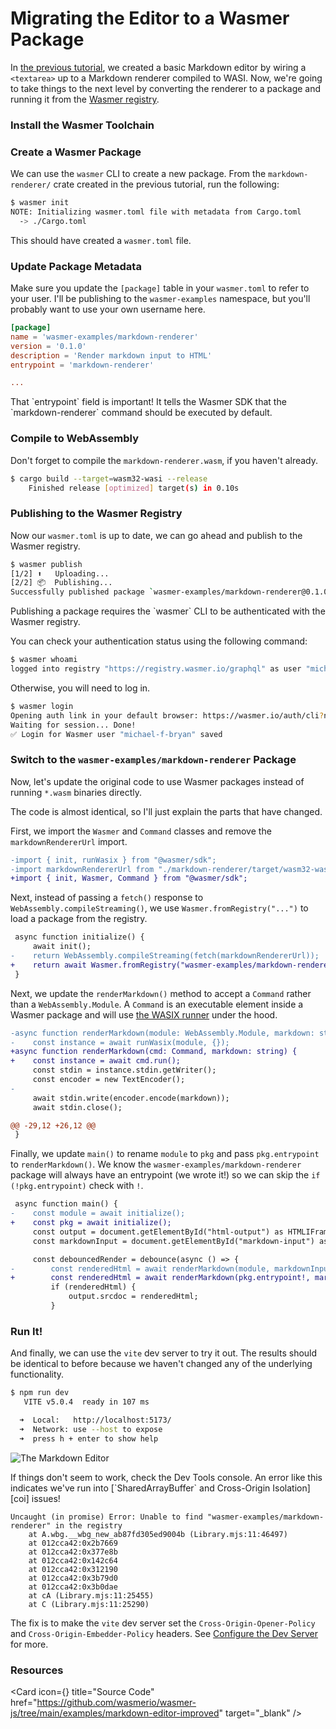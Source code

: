 
# Migrating the Editor to a Wasmer Package

In [the previous tutorial][run], we created a basic Markdown editor by wiring a
`<textarea>` up to a Markdown renderer compiled to WASI. Now, we're going to
take things to the next level by converting the renderer to a package and
running it from the [Wasmer registry][registry].

<Steps>

### Install the Wasmer Toolchain

<Install />

### Create a Wasmer Package

We can use the `wasmer` CLI to create a new package. From the
`markdown-renderer/` crate created in the previous tutorial, run the following:

```sh
$ wasmer init
NOTE: Initializing wasmer.toml file with metadata from Cargo.toml
  -> ./Cargo.toml
```

This should have created a `wasmer.toml` file.

<FileTree>
  <FileTree.Folder name="markdown-renderer" defaultOpen>
    <FileTree.File name="Cargo.toml" />
    <FileTree.File name="Cargo.lock" />
    <FileTree.File name="wasmer.toml" />
    <FileTree.Folder name="src/" defaultOpen>
      <FileTree.File name="main.rs" />
    </FileTree.Folder>
    <FileTree.Folder name="target/" />
  </FileTree.Folder>
</FileTree>

### Update Package Metadata

Make sure you update the `[package]` table in your `wasmer.toml` to refer to
your user. I'll be publishing to the `wasmer-examples` namespace, but you'll
probably want to use your own username here.

```toml filename="wasmer.toml"
[package]
name = 'wasmer-examples/markdown-renderer'
version = '0.1.0'
description = 'Render markdown input to HTML'
entrypoint = 'markdown-renderer'

...
```

<Callout type="info">
That `entrypoint` field is important! It tells the Wasmer SDK that the
`markdown-renderer` command should be executed by default.
</Callout>

### Compile to WebAssembly

Don't forget to compile the `markdown-renderer.wasm`, if you haven't already.

```sh
$ cargo build --target=wasm32-wasi --release
    Finished release [optimized] target(s) in 0.10s
```

### Publishing to the Wasmer Registry

Now our `wasmer.toml` is up to date, we can go ahead and publish to the Wasmer
registry.


```sh
$ wasmer publish
[1/2] ⬆️   Uploading...
[2/2] 📦  Publishing...
Successfully published package `wasmer-examples/markdown-renderer@0.1.0`
```

<Callout type="info">
Publishing a package requires the `wasmer` CLI to be authenticated with the
Wasmer registry.

You can check your authentication status using the following command:

```sh
$ wasmer whoami
logged into registry "https://registry.wasmer.io/graphql" as user "michael-f-bryan"
```

Otherwise, you will need to log in.

```sh
$ wasmer login
Opening auth link in your default browser: https://wasmer.io/auth/cli?nonce_id=...&secret=...
Waiting for session... Done!
✅ Login for Wasmer user "michael-f-bryan" saved
```
</Callout>

### Switch to the `wasmer-examples/markdown-renderer` Package

Now, let's update the original code to use Wasmer packages instead of running
`*.wasm` binaries directly.

The code is almost identical, so I'll just explain the parts that have changed.

First, we import the `Wasmer` and `Command` classes and remove the
`markdownRendererUrl` import.

```diff filename="index.ts"
-import { init, runWasix } from "@wasmer/sdk";
-import markdownRendererUrl from "./markdown-renderer/target/wasm32-wasi/release/markdown-renderer.wasm?url";
+import { init, Wasmer, Command } from "@wasmer/sdk";
```

Next, instead of passing a `fetch()` response to
`WebAssembly.compileStreaming()`, we use `Wasmer.fromRegistry("...")` to load a
package from the registry.

```diff filename="index.ts"
 async function initialize() {
     await init();
-    return WebAssembly.compileStreaming(fetch(markdownRendererUrl));
+    return await Wasmer.fromRegistry("wasmer-examples/markdown-renderer");
 }
```

Next, we update the `renderMarkdown()` method to accept a `Command` rather than
a `WebAssembly.Module`. A `Command` is an executable element inside a Wasmer
package and will use [the WASIX runner][wasix-runner] under the hood.

```diff filename="index.ts"
-async function renderMarkdown(module: WebAssembly.Module, markdown: string) {
-    const instance = await runWasix(module, {});
+async function renderMarkdown(cmd: Command, markdown: string) {
+    const instance = await cmd.run();
     const stdin = instance.stdin.getWriter();
     const encoder = new TextEncoder();
-
     await stdin.write(encoder.encode(markdown));
     await stdin.close();

@@ -29,12 +26,12 @@
 }
```

Finally, we update `main()` to rename `module` to `pkg` and pass
`pkg.entrypoint` to `renderMarkdown()`. We know the
`wasmer-examples/markdown-renderer` package will always have an entrypoint (we
wrote it!) so we can skip the `if (!pkg.entrypoint)` check with `!`.

```diff filename="index.ts"
 async function main() {
-    const module = await initialize();
+    const pkg = await initialize();
     const output = document.getElementById("html-output") as HTMLIFrameElement;
     const markdownInput = document.getElementById("markdown-input") as HTMLTextAreaElement;

     const debouncedRender = debounce(async () => {
-        const renderedHtml = await renderMarkdown(module, markdownInput.value);
+        const renderedHtml = await renderMarkdown(pkg.entrypoint!, markdownInput.value);
         if (renderedHtml) {
             output.srcdoc = renderedHtml;
         }
```

### Run It!

And finally, we can use the `vite` dev server to try it out. The results should
be identical to before because we haven't changed any of the underlying
functionality.

```sh
$ npm run dev
   VITE v5.0.4  ready in 107 ms

  ➜  Local:   http://localhost:5173/
  ➜  Network: use --host to expose
  ➜  press h + enter to show help
```

![The Markdown Editor](./markdown-editor-preview.png)

<Callout type="info">
If things don't seem to work, check the Dev Tools console. An error like this
indicates we've run into [`SharedArrayBuffer` and Cross-Origin Isolation][coi]
issues!

```
Uncaught (in promise) Error: Unable to find "wasmer-examples/markdown-renderer" in the registry
    at A.wbg.__wbg_new_ab87fd305ed9004b (Library.mjs:11:46497)
    at 012cca42:0x2b7669
    at 012cca42:0x377e8b
    at 012cca42:0x142c64
    at 012cca42:0x312190
    at 012cca42:0x3b79d0
    at 012cca42:0x3b0dae
    at cA (Library.mjs:11:25455)
    at C (Library.mjs:11:25290)
```

The fix is to make the `vite` dev server set the `Cross-Origin-Opener-Policy`
and `Cross-Origin-Embedder-Policy` headers. See [Configure the Dev Server][dev]
for more.
</Callout>

</Steps>

### Resources

<Card
    icon={<GitHubLogo />}
    title="Source Code"
    href="https://github.com/wasmerio/wasmer-js/tree/main/examples/markdown-editor-improved"
    target="_blank" />

[run]: ./run
[registry]: /registry
[wasix-runner]: /runtime/runners/wasix
[coi]: /javascript-sdk/explainers/troubleshooting#sharedarraybuffer-and-cross-origin-isolation
[dev]: ./run#configure-your-dev-server
